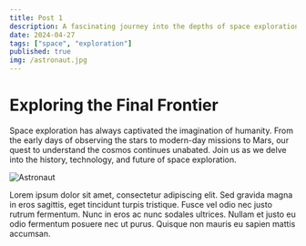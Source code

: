 ```yaml
---
title: Post 1
description: A fascinating journey into the depths of space exploration.
date: 2024-04-27
tags: ["space", "exploration"]
published: true
img: /astronaut.jpg
---
```


# Exploring the Final Frontier

Space exploration has always captivated the imagination of humanity. From the early days of observing the stars to modern-day missions to Mars, our quest to understand the cosmos continues unabated. Join us as we delve into the history, technology, and future of space exploration.

![Astronaut](/astronaut.jpg)

Lorem ipsum dolor sit amet, consectetur adipiscing elit. Sed gravida magna in eros sagittis, eget tincidunt turpis tristique. Fusce vel odio nec justo rutrum fermentum. Nunc in eros ac nunc sodales ultrices. Nullam et justo eu odio fermentum posuere nec ut purus. Quisque non mauris eu sapien mattis accumsan.
